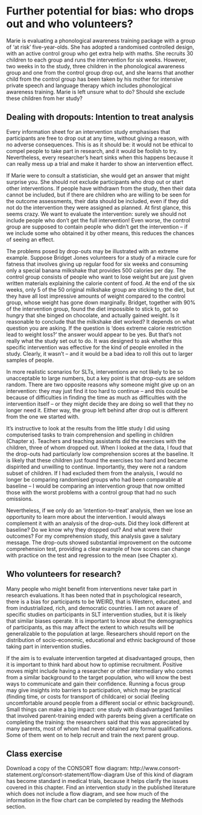 # Further potential for bias: who drops out and who volunteers?

Marie is evaluating a phonological awareness training package with a group of 'at risk' five-year-olds. She has adopted a randomised controlled design, with an active control group who get extra help with maths. She recruits 30 children to each group and runs the intervention for six weeks. However, two weeks in to the study, three children in the phonological awareness group and one from the control group drop out, and she learns that another child from the control group has been taken by his mother for intensive private speech and language therapy which includes phonological awareness training. Marie is left unsure what to do? Should she exclude these children from her study?

## Dealing with dropouts: Intention to treat analysis

Every information sheet for an intervention study emphasises that participants are free to drop out at any time, without giving a reason, with no adverse consequences. This is as it should be: it would not be ethical to compel people to take part in research, and it would be foolish to try. Nevertheless, every researcher's heart sinks when this happens because it can really mess up a trial and make it harder to show an intervention effect.

If Marie were to consult a statistician, she would get an answer that might surprise you. She should not exclude participants who drop out or start other interventions. If people have withdrawn from the study, then their data cannot be included, but if there are children who are willing to be seen for the outcome assessments, their data should be included, even if they did not do the intervention they were assigned as planned. At first glance, this seems crazy. We want to evaluate the intervention: surely we should not include people who don't get the full intervention! Even worse, the control group are supposed to contain people who didn't get the intervention – if we include some who obtained it by other means, this reduces the chances of seeing an effect.

The problems posed by drop-outs may be illustrated with an extreme example. Suppose Bridget Jones volunteers for a study of a miracle cure for fatness that involves giving up regular food for six weeks and consuming only a special banana milkshake that provides 500 calories per day. The control group consists of people who want to lose weight but are just given written materials explaining the calorie content of food. At the end of the six weeks, only 5 of the 50 original milkshake group are sticking to the diet, but they have all lost impressive amounts of weight compared to the control group, whose weight has gone down marginally. Bridget, together with 90% of the intervention group, found the diet impossible to stick to, got so hungry that she binged on chocolate, and actually gained weight. Is it reasonable to conclude that the milkshake diet worked? It depends on what question you are asking. If the question is 'does extreme calorie restriction lead to weight loss?' the answer would appear to be yes. But that's not really what the study set out to do. It was designed to ask whether this specific intervention was effective for the kind of people enrolled in the study. Clearly, it wasn't – and it would be a bad idea to roll this out to larger samples of people. 

In more realistic scenarios for SLTs, interventions are not likely to be so unacceptable to large numbers, but a key point is that drop-outs are seldom random. There are two opposite reasons why someone might give up on an intervention: they may just find it too hard to continue – and this could be because of difficulties in finding the time as much as difficulties with the intervention itself – or they might decide they are doing so well that they no longer need it. Either way, the group left behind after drop out is different from the one we started with.

It's instructive to look at the results from the little study I did using computerised tasks to train comprehension and spelling in children (Chapter x). Teachers and teaching assistants did the exercises with the children, three of whom dropped out. When I looked at the data, I foud that the drop-outs had particularly low comprehension scores at the baseline. It is likely that these children just found the exercises too hard and became dispirited and unwilling to continue. Importantly, they were not a random subset of children. If I had excluded them from the analysis, I would no longer be comparing randomised groups who had been comparable at baseline – I would be comparing an intervention group that now omitted those with the worst problems with a control group that had no such omissions.

Nevertheless, if we only do an 'intention-to-treat' analysis, then we lose an opportunity to learn more about the intervention. I would always complement it with an analysis of the drop-outs. Did they look different at baseline? Do we know why they dropped out? And what were their outcomes? For my comprehension study, this analysis gave a salutary message. The drop-outs showed substantial improvement on the outcome comprehension test, providing a clear example of how scores can change with practice on the test and regression to the mean (see Chapter x). 

## Who volunteers for research?

Many people who might benefit from interventions never take part in research evaluations. It has been noted that in psychological research, there is a bias for participants to be WEIRD, that is Western, educated, and from industrialized, rich, and democratic countries. I am not aware of specific studies on participants in SLT intervention studies, but it is likely that similar biases operate. It is important to know about the demographics of participants, as this may affect the extent to which results will be generalizable to the population at large. Researchers should report on the distribution of socio-economic, educational and ethnic background of those taking part in intervention studies.

If the aim is to evaluate intervention targeted at disadvantaged groups, then it is important to think hard about how to optimise recruitment. Positive moves might include having a researcher or other intermediary who comes from a similar background to the target population, who will  know the best ways to communicate and gain their confidence. Running a focus group may give insights into barriers to participation, which may be practical (finding time, or costs for transport of childcare) or social (feeling uncomfortable around people from a different social or ethnic background). Small things can make a big impact:  one study with disadvantaged families that involved parent-training ended with parents being given a certificate on completing the training: the researchers said that this was appreciated by many parents, most of whom had never obtained any formal qualifications. Some of them went on to help recruit and train the next parent group.

## Class exercise

Download a copy of the CONSORT flow diagram: http://www.consort-statement.org/consort-statement/flow-diagram
Use of this kind of diagram has become standard in medical trials, because it helps clarify the issues covered in this chapter. 
Find an intervention study in the published literature which does not include a flow diagram, and see how much of the information in the flow chart can be completed by reading the Methods section.  
